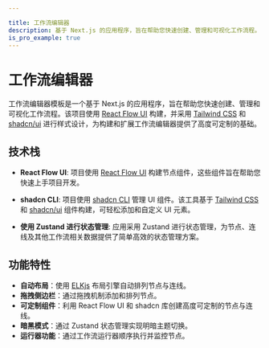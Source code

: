 ```yaml
---

title: 工作流编辑器
description: 基于 Next.js 的应用程序，旨在帮助您快速创建、管理和可视化工作流程。
is_pro_example: true
---
```



# 工作流编辑器

工作流编辑器模板是一个基于 Next.js 的应用程序，旨在帮助您快速创建、管理和可视化工作流程。该项目使用 [React Flow UI](/ui) 构建，并采用 [Tailwind CSS](https://tailwindcss.com/) 和 [shadcn/ui](https://ui.shadcn.com/) 进行样式设计，为构建和扩展工作流编辑器提供了高度可定制的基础。

<ProExampleViewer slug="workflow-editor" type="template" />

## 技术栈

- **React Flow UI**: 项目使用 [React Flow UI](/ui) 构建节点组件，这些组件旨在帮助您快速上手项目开发。

- **shadcn CLI**: 项目使用 [shadcn CLI](https://ui.shadcn.com/docs/cli) 管理 UI 组件。该工具基于 [Tailwind CSS](https://tailwindcss.com/) 和 [shadcn/ui](https://ui.shadcn.com/) 组件构建，可轻松添加和自定义 UI 元素。

- **使用 Zustand 进行状态管理**: 应用采用 Zustand 进行状态管理，为节点、连线及其他工作流相关数据提供了简单高效的状态管理方案。

## 功能特性

- **自动布局**：使用 [ELKjs](https://github.com/kieler/elkjs) 布局引擎自动排列节点与连线。
- **拖拽侧边栏**：通过拖拽机制添加和排列节点。
- **可定制组件**：利用 React Flow UI 和 shadcn 库创建高度可定制的节点与连线。
- **暗黑模式**：通过 Zustand 状态管理实现明暗主题切换。
- **运行器功能**：通过工作流运行器顺序执行并监控节点。